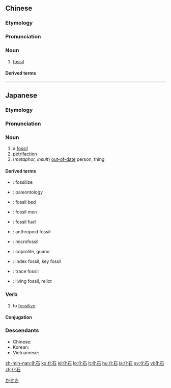 ==Chinese==
{{zh-forms}}
{{wikipedia|lang=zh}}
{{wikipedia|lang=yue}}

===Etymology===
{{wasei kango|化%石|か%せき|fossil}}

===Pronunciation===
{{zh-pron
|m=huàshí
|c=faa3 sek6
|mn=hòa-chio̍h
|w=4ho zaq
|ma=Zh-huàshí.ogg
|cat=n
}}

===Noun===
{{zh-noun}}

# [[fossil]]

====Derived terms====
{{zh-der|化石燃料|活化石}}

{{zh-cat|Intermediate|Paleontology}}

----

==Japanese==
{{wikipedia|lang=ja}}
{{ja-kanjitab|か|せき|yomi=o}}

===Etymology===
{{compound|lang=ja|化|tr1=ka|t1=to change into|石|tr2=seki|t2=[[stone]]|sort=かせき}}

===Pronunciation===
{{ja-pron|acc=h|y=o|かせき}}

===Noun===
{{ja-noun|かせき|hhira=くわせき}}

# a [[fossil]]
# [[petrifaction]]
# (''metaphor, insult'') [[out-of-date]] person, thing

====Derived terms====
{{top2}}
* {{ja-r|化%石%化|か%せき%か}}: fossilize
* {{ja-r|化%石%学|か%せき%がく}}: paleontology
* {{ja-r|化%石%層|か%せき%そう}}: fossil bed
* {{ja-r|化%石 人%類|か%せき じん%るい}}: fossil men
* {{ja-r|化%石 燃%料|か%せき ねん%りょう}}: fossil fuel
* {{ja-r|化%石 類%人%猿|か%せき るい%じん%えん}}: anthropoid fossil
{{mid2}}
* {{ja-r|微%化%石|び%か%せき}}: microfossil
* {{ja-r|糞%化%石|ふん%か%せき}}: coprolite, guano
* {{ja-r|示%準化%石|じ%じゅん-か%せき}}: index fossil, key fossil
* {{ja-r|生%痕 化%石|せい%こん か%せき}}: trace fossil
* {{ja-r|生きた化%石|いきた か%せき}}: living fossil, relict
{{bottom}}

===Verb===
{{ja-verb-suru|かせき}}

# to [[fossilize]]

====Conjugation====
{{ja-suru|かせき}}

===Descendants===
* Chinese: {{zh-l|化石}}
* Korean: {{ko-l|화석}}
* Vietnamese: {{vi-l|hoá thạch}}

[[Category:ja:Paleontology|かせき]]
[[zh-min-nan:化石]]
[[ko:化石]]
[[id:化石]]
[[lo:化石]]
[[lt:化石]]
[[hu:化石]]
[[ja:化石]]
[[sv:化石]]
[[vi:化石]]
[[zh:化石]]